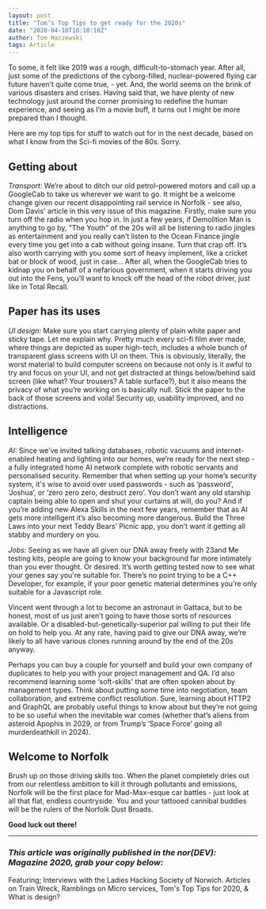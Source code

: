```yaml
---
layout: post
title: "Tom’s Top Tips to get ready for the 2020s"
date: "2020-04-10T10:10:10Z"
author: Tom Haczewski
tags: Article
---
```


To some, it felt like 2019 was a rough, difficult-to-stomach year. After all, just some of the predictions of the cyborg-filled, nuclear-powered flying car future haven’t quite come true, - yet. And, the world seems on the brink of various disasters and crises. Having said that, we have plenty of new technology just around the corner promising to redefine the human experience, and seeing as I’m a movie buff, it turns out I might be more prepared than I thought.

Here are my top tips for stuff to watch out for in the next decade, based on what I know from the Sci-fi movies of the 80s. Sorry.

## Getting about

_Transport:_ We’re about to ditch our old petrol-powered motors and call up a GoogleCab to take us wherever we want to go. It might be a welcome change given our recent disappointing rail service in Norfolk - see also, Dom Davis' article in this very issue of this magazine. Firstly, make sure you turn off the radio when you hop in. In just a few years, if Demolition Man is anything to go by, "The Youth" of the 20s will all be listening to radio jingles as entertainment and you really can’t listen to the Ocean Finance jingle every time you get into a cab without going insane. Turn that crap off. It’s also worth carrying with you some sort of heavy implement, like a cricket bat or block of wood, just in case… After all, when the GoogleCab tries to kidnap you on behalf of a nefarious government, when it starts driving you out into the Fens, you’ll want to knock off the head of the robot driver, just like in Total Recall.

## Paper has its uses

_UI design:_ Make sure you start carrying plenty of plain white paper and sticky tape. Let me explain why. Pretty much every sci-fi film ever made, where things are depicted as super high-tech, includes a whole bunch of transparent glass screens with UI on them. This is obviously, literally, the worst material to build computer screens on because not only is it awful to try and focus on your UI, and not get distracted at things below/behind said screen (like what? Your trousers? A table surface?), but it also means the privacy of what you’re working on is basically null. Stick the paper to the back of those screens and voila! Security up, usability improved, and no distractions.

## Intelligence

_AI:_ Since we’ve invited talking databases, robotic vacuums and internet-enabled heating and lighting into our homes, we’re ready for the next step - a fully integrated home AI network complete with robotic servants and personalised security. Remember that when setting up your home’s security system, it's wise to avoid over used passwords - such as ‘password’, ‘Joshua’, or ‘zero zero zero, destruct zero’. You don’t want any old starship captain being able to open and shut your curtains at will, do you? And if you’re adding new Alexa Skills in the next few years, remember that as AI gets more intelligent it’s also becoming more dangerous. Build the Three Laws into your next Teddy Bears’ Picnic app, you don’t want it getting all stabby and murdery on you.

_Jobs:_ Seeing as we have all given our DNA away freely with 23and Me testing kits, people are going to know your background far more intimately than you ever thought. Or desired. It’s worth getting tested now to see what your genes say you're suitable for. There’s no point trying to be a C++ Developer, for example, if your poor genetic material determines you’re only suitable for a Javascript role.

Vincent went through a lot to become an astronaut in Gattaca, but to be honest, most of us just aren’t going to have those sorts of resources available. Or a disabled-but-genetically-superior pal willing to put their life on hold to help you. At any rate, having paid to give our DNA away, we’re likely to all have various clones running around by the end of the 20s anyway.

Perhaps you can buy a couple for yourself and build your own company of duplicates to help you with your project management and QA. I’d also recommend learning some ‘soft-skills' that are often spoken about by management types. Think about putting some time into negotiation, team collaboration, and extreme conflict resolution. Sure, learning about HTTP2 and GraphQL are probably useful things to know about but they’re not going to be so useful when the inevitable war comes (whether that’s aliens from asteroid Apophis in 2029, or from Trump’s ‘Space Force’ going all murderdeathkill in 2024).

## Welcome to Norfolk

Brush up on those driving skills too. When the planet completely dries out from our relentless ambition to kill it through pollutants and emissions, Norfolk will be the first place for Mad-Max-esque car battles - just look at all that flat, endless countryside. You and your tattooed cannibal buddies will be the rulers of the Norfolk Dust Broads.

**Good luck out there!**

---

### _This article was originally published in the nor(DEV): Magazine 2020, grab your copy below:_


<MagazineCard title="February 2020 Conference Edition" slug="nordevmag-02-2020">
  <p>
    Featuring; Interviews with the Ladies Hacking Society of Norwich. Articles
    on Train Wreck, Ramblings on Micro services, Tom's Top Tips for 2020, &amp;
    What is design?
  </p>
</MagazineCard>
